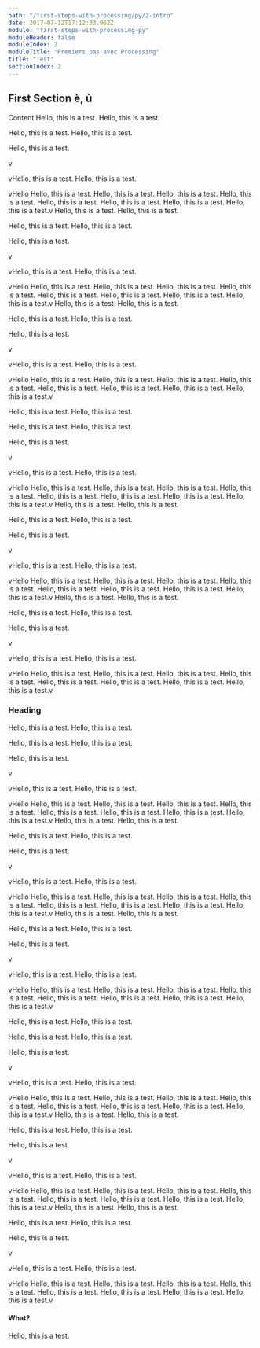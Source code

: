 ```yaml
---
path: "/first-steps-with-processing/py/2-intro"
date: 2017-07-12T17:12:33.962Z
module: "first-steps-with-processing-py"
moduleHeader: false
moduleIndex: 2
moduleTitle: "Premiers pas avec Processing"
title: "Test"
sectionIndex: 2
---
```


## First Section è, ù

Content
Hello, this is a test.
Hello, this is a test.

Hello, this is a test.
Hello, this is a test.

Hello, this is a test.

v

vHello, this is a test.
Hello, this is a test.

vHello
Hello, this is a test.
Hello, this is a test.
Hello, this is a test.
Hello, this is a test.
Hello, this is a test.
Hello, this is a test.
Hello, this is a test.
Hello, this is a test.v
Hello, this is a test.
Hello, this is a test.

Hello, this is a test.
Hello, this is a test.

Hello, this is a test.

v

vHello, this is a test.
Hello, this is a test.

vHello
Hello, this is a test.
Hello, this is a test.
Hello, this is a test.
Hello, this is a test.
Hello, this is a test.
Hello, this is a test.
Hello, this is a test.
Hello, this is a test.v
Hello, this is a test.
Hello, this is a test.

Hello, this is a test.
Hello, this is a test.

Hello, this is a test.

v

vHello, this is a test.
Hello, this is a test.

vHello
Hello, this is a test.
Hello, this is a test.
Hello, this is a test.
Hello, this is a test.
Hello, this is a test.
Hello, this is a test.
Hello, this is a test.
Hello, this is a test.v

Hello, this is a test.
Hello, this is a test.

Hello, this is a test.
Hello, this is a test.

Hello, this is a test.

v

vHello, this is a test.
Hello, this is a test.

vHello
Hello, this is a test.
Hello, this is a test.
Hello, this is a test.
Hello, this is a test.
Hello, this is a test.
Hello, this is a test.
Hello, this is a test.
Hello, this is a test.v
Hello, this is a test.
Hello, this is a test.

Hello, this is a test.
Hello, this is a test.

Hello, this is a test.

v

vHello, this is a test.
Hello, this is a test.

vHello
Hello, this is a test.
Hello, this is a test.
Hello, this is a test.
Hello, this is a test.
Hello, this is a test.
Hello, this is a test.
Hello, this is a test.
Hello, this is a test.v
Hello, this is a test.
Hello, this is a test.

Hello, this is a test.
Hello, this is a test.

Hello, this is a test.

v

vHello, this is a test.
Hello, this is a test.

vHello
Hello, this is a test.
Hello, this is a test.
Hello, this is a test.
Hello, this is a test.
Hello, this is a test.
Hello, this is a test.
Hello, this is a test.
Hello, this is a test.v

### Heading

Hello, this is a test.
Hello, this is a test.

Hello, this is a test.
Hello, this is a test.

Hello, this is a test.

v

vHello, this is a test.
Hello, this is a test.

vHello
Hello, this is a test.
Hello, this is a test.
Hello, this is a test.
Hello, this is a test.
Hello, this is a test.
Hello, this is a test.
Hello, this is a test.
Hello, this is a test.v
Hello, this is a test.
Hello, this is a test.

Hello, this is a test.
Hello, this is a test.

Hello, this is a test.

v

vHello, this is a test.
Hello, this is a test.

vHello
Hello, this is a test.
Hello, this is a test.
Hello, this is a test.
Hello, this is a test.
Hello, this is a test.
Hello, this is a test.
Hello, this is a test.
Hello, this is a test.v
Hello, this is a test.
Hello, this is a test.

Hello, this is a test.
Hello, this is a test.

Hello, this is a test.

v

vHello, this is a test.
Hello, this is a test.

vHello
Hello, this is a test.
Hello, this is a test.
Hello, this is a test.
Hello, this is a test.
Hello, this is a test.
Hello, this is a test.
Hello, this is a test.
Hello, this is a test.v

Hello, this is a test.
Hello, this is a test.

Hello, this is a test.
Hello, this is a test.

Hello, this is a test.

v

vHello, this is a test.
Hello, this is a test.

vHello
Hello, this is a test.
Hello, this is a test.
Hello, this is a test.
Hello, this is a test.
Hello, this is a test.
Hello, this is a test.
Hello, this is a test.
Hello, this is a test.v
Hello, this is a test.
Hello, this is a test.

Hello, this is a test.
Hello, this is a test.

Hello, this is a test.

v

vHello, this is a test.
Hello, this is a test.

vHello
Hello, this is a test.
Hello, this is a test.
Hello, this is a test.
Hello, this is a test.
Hello, this is a test.
Hello, this is a test.
Hello, this is a test.
Hello, this is a test.v
Hello, this is a test.
Hello, this is a test.

Hello, this is a test.
Hello, this is a test.

Hello, this is a test.

v

vHello, this is a test.
Hello, this is a test.

vHello
Hello, this is a test.
Hello, this is a test.
Hello, this is a test.
Hello, this is a test.
Hello, this is a test.
Hello, this is a test.
Hello, this is a test.
Hello, this is a test.v

#### What?

Hello, this is a test.